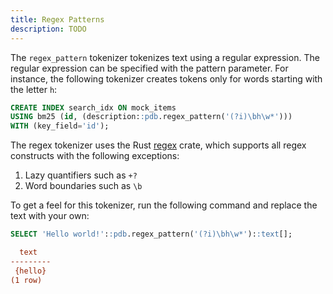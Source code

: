 ```yaml
---
title: Regex Patterns
description: TODO
---
```


The `regex_pattern` tokenizer tokenizes text using a regular expression. The regular expression can be specified with the pattern parameter.
For instance, the following tokenizer creates tokens only for words starting with the letter `h`:

```sql
CREATE INDEX search_idx ON mock_items
USING bm25 (id, (description::pdb.regex_pattern('(?i)\bh\w*')))
WITH (key_field='id');
```

The regex tokenizer uses the Rust [regex](https://docs.rs/regex/latest/regex/) crate, which supports all regex constructs with the following
exceptions:

1. Lazy quantifiers such as `+?`
2. Word boundaries such as `\b`

To get a feel for this tokenizer, run the following command and replace the text with your own:

```sql
SELECT 'Hello world!'::pdb.regex_pattern('(?i)\bh\w*')::text[];
```

```ini Expected Response
  text
---------
 {hello}
(1 row)
```

